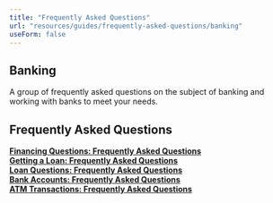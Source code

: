 ```yaml
---
title: "Frequently Asked Questions"
url: "resources/guides/frequently-asked-questions/banking"
useForm: false
---
```



Banking
-------

  
A group of frequently asked questions on the subject of banking and working with banks to meet your needs.  
  

Frequently Asked Questions
--------------------------

[**Financing Questions: Frequently Asked Questions**](/resources/guides/frequently-asked-questions/financing-questions-faq)  
[**Getting a Loan: Frequently Asked Questions**](/resources/guides/frequently-asked-questions/getting-loan-faq)  
[**Loan Questions: Frequently Asked Questions**](/resources/guides/frequently-asked-questions/loan-questions-faq)  
[**Bank Accounts: Frequently Asked Questions**](/resources/guides/frequently-asked-questions/bank-accounts-faq)  
[**ATM Transactions: Frequently Asked Questions**](/resources/guides/frequently-asked-questions/atm-transactions-faq)  
